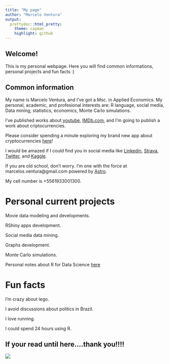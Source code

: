 ```yaml
---
title: "My page"
author: "Marcelo Ventura"
output:
  prettydoc::html_pretty:
    theme: cayman
    highlight: github
---
```



## Welcome!

This is my personal webpage. Here you will find common informations, personal projects and fun facts :)

## Common information

My name is Marcelo Ventura, and I've got a Msc. in Applied Economics. My personal, academic, and profesional interests are: R language, social media, Data mining, statistics, economics, Monte Carlo simulations. 

I've published works about [youtube]( http://ssystem08.upis.br/repositorio/media/revistas/revista_multipla/multipla41.pdf), [IMDb.com](http://repositorio.bc.ufg.br/tede/handle/tede/8278), and I'm going to publish a work about criptocurrencies. 

Please consider spending a minute exploring my brand new app about cryptocurrencies [here](https://marcelo-ventura.shinyapps.io/crypto/)!

I would be amazed if I could find you in social media like [Linkedin]( https://www.linkedin.com/in/marcelo-ventura-8542a9a6/), [Strava]( https://www.strava.com/athletes/19622799), [Twitter]( https://www.twitter.com/marcelosventura), and [Kaggle]( https://www.kaggle.com/marceloventura).

If you are old school, don't worry. I'm one with the force at marcelos.ventura@gmail.com powered by [Astro](www.helloastro.com).

My cell number is +5561933001300.

# Personal current projects

Movie data modeling and developments.

RShiny apps development.

Social media data mining.

Graphs development.

Monte Carlo simulations.

Personal notes about R for Data Science [here](https://marcelo-ventura.github.io/notesonrfds/mynotes.html)

# Fun facts

I'm crazy about lego. 

I avoid discussions about politics in Brazil.

I love running.

I could spend 24 hours using R.


## If your read until here....thank you!!!!

![](https://media.giphy.com/media/OtbZhLpNLxDoc/giphy.gif)
